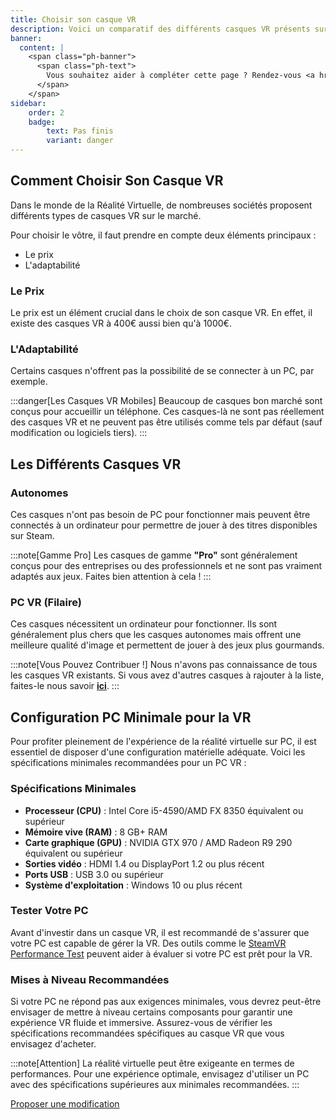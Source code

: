 ```yaml
---
title: Choisir son casque VR
description: Voici un comparatif des différents casques VR présents sur le marché
banner:
  content: |
    <span class="ph-banner">
      <span class="ph-text">
        Vous souhaitez aider à compléter cette page ? Rendez-vous <a href="https://discord.gg/vrchatfrance">sur notre discord</a> !
      </span>
    </span>
sidebar:
    order: 2
    badge: 
        text: Pas finis
        variant: danger
---
```



## Comment Choisir Son Casque VR

Dans le monde de la Réalité Virtuelle, de nombreuses sociétés proposent différents types de casques VR sur le marché.

Pour choisir le vôtre, il faut prendre en compte deux éléments principaux :

- Le prix
- L'adaptabilité

### Le Prix

Le prix est un élément crucial dans le choix de son casque VR. En effet, il existe des casques VR à 400€ aussi bien qu'à 1000€.

### L'Adaptabilité

Certains casques n'offrent pas la possibilité de se connecter à un PC, par exemple.

:::danger[Les Casques VR Mobiles]
Beaucoup de casques bon marché sont conçus pour accueillir un téléphone. Ces casques-là ne sont pas réellement des casques VR et ne peuvent pas être utilisés comme tels par défaut (sauf modification ou logiciels tiers).
:::

## Les Différents Casques VR

### Autonomes

Ces casques n'ont pas besoin de PC pour fonctionner mais peuvent être connectés à un ordinateur pour permettre de jouer à des titres disponibles sur Steam.

<FluidGrid>
	<ShowCardShop
		title="Meta Quest 2"
		href="https://www.meta.com/fr/quest/products/quest-2/"
		thumbnail="quest2.png"
		price="349,99 €"
	/>
    <ShowCardShop
  		title="PICO 4"
  		href="https://www.picoxr.com/fr/products/pico4"
  		thumbnail="pico.png"
		price="399,27 €"
  	/>
	<ShowCardShop
		title="Playstation VR 2"
		href="https://www.playstation.com/fr-fr/ps-vr2/"
		thumbnail="psvr2.png"
		price="599,99 €"
	/>
	<ShowCardShop
		title="Meta Quest 3"
		href="https://www.meta.com/fr/quest/products/quest-3/"
		thumbnail="quest3.png"
		price="549,99 €"
	/>
	<ShowCardShop
        title="Meta Quest Pro (Non recommandé pour le jeu)"
		href="https://www.meta.com/fr/quest/products/quest-pro/"
		thumbnail="questpro.png"
		price="1.199,99 €"
	/>
	<ShowCardShop
		title="HTC XR Elite"
		href="https://www.vive.com/fr/product/vive-xr-elite/overview/"
		thumbnail="xr_elite.webp"
		price="1.399,00 €"
	/>
</FluidGrid>

:::note[Gamme Pro]
Les casques de gamme **"Pro"** sont généralement conçus pour des entreprises ou des professionnels et ne sont pas vraiment adaptés aux jeux. Faites bien attention à cela !
:::

### PC VR (Filaire)

Ces casques nécessitent un ordinateur pour fonctionner. Ils sont généralement plus chers que les casques autonomes mais offrent une meilleure qualité d'image et permettent de jouer à des jeux plus gourmands.

<FluidGrid>
	<ShowCardShop
		title="HTC Vive Cosmos Elite"
		href="https://www.vive.com/fr/product/vive-cosmos-elite-headset/overview/"
		thumbnail="cosmos.webp"
		price="499,00 €"
	/>
	<ShowCardShop
		title="HTC Vive Pro 2"
		href="https://www.vive.com/fr/product/vive-pro2/overview/"
		thumbnail="vivepro2.png"
		price="849,00 €"
	/>
	<ShowCardShop
		title="Valve Index"
		href="https://www.valvesoftware.com/fr/index"
		thumbnail="index.jpg"
		price="1.079,00 €"
	/>
	<ShowCardShop
		title="HP Reverb G2"
		href="https://www.hp.com/fr-fr/vr/reverb-g2-vr-headset.html"
		thumbnail="g2.png"
		price="1.548,00 €"
	/>
</FluidGrid>

:::note[Vous Pouvez Contribuer !]
Nous n'avons pas connaissance de tous les casques VR existants. Si vous avez d'autres casques à rajouter à la liste, faites-le nous savoir [**ici**](https://discord.gg/vrchatfrance).
:::

## Configuration PC Minimale pour la VR

Pour profiter pleinement de l'expérience de la réalité virtuelle sur PC, il est essentiel de disposer d'une configuration matérielle adéquate. Voici les spécifications minimales recommandées pour un PC VR :

### Spécifications Minimales

- **Processeur (CPU)** : Intel Core i5-4590/AMD FX 8350 équivalent ou supérieur
- **Mémoire vive (RAM)** : 8 GB+ RAM
- **Carte graphique (GPU)** : NVIDIA GTX 970 / AMD Radeon R9 290 équivalent ou supérieur
- **Sorties vidéo** : HDMI 1.4 ou DisplayPort 1.2 ou plus récent
- **Ports USB** : USB 3.0 ou supérieur
- **Système d'exploitation** : Windows 10 ou plus récent

### Tester Votre PC

Avant d'investir dans un casque VR, il est recommandé de s'assurer que votre PC est capable de gérer la VR. Des outils comme le [SteamVR Performance Test](https://store.steampowered.com/app/323910/SteamVR_Performance_Test/) peuvent aider à évaluer si votre PC est prêt pour la VR.

### Mises à Niveau Recommandées

Si votre PC ne répond pas aux exigences minimales, vous devrez peut-être envisager de mettre à niveau certains composants pour garantir une expérience VR fluide et immersive. Assurez-vous de vérifier les spécifications recommandées spécifiques au casque VR que vous envisagez d'acheter.

:::note[Attention]
La réalité virtuelle peut être exigeante en termes de performances. Pour une expérience optimale, envisagez d'utiliser un PC avec des spécifications supérieures aux minimales recommandées.
:::

[Proposer une modification](https://discord.com/channels/876208943305728031/1131850676113260594)
